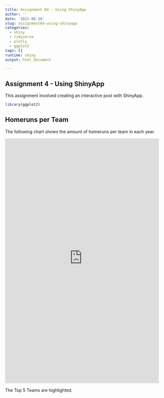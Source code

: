 ```yaml
---
title: Assignment 04 - Using ShinyApp
author: ''
date: '2021-06-18'
slug: assignment04-using-shinyapp
categories:
  - shiny
  - tidyverse
  - plotly
  - ggplot2
tags: []
runtime: shiny
output: html_document

---
```



## Assignment 4 - Using ShinyApp

This assignment involved creating an interactive post with ShinyApp.
```r
library(ggplot2)
```


## Homeruns per Team

The following chart shows the amount of homeruns per team in each year.

<iframe src="https://dylanmckenna.shinyapps.io/ModernBaseball_Homeruns/" height="800" width="100%" frameborder="no" ></iframe>

The Top 5 Teams are highlighted.